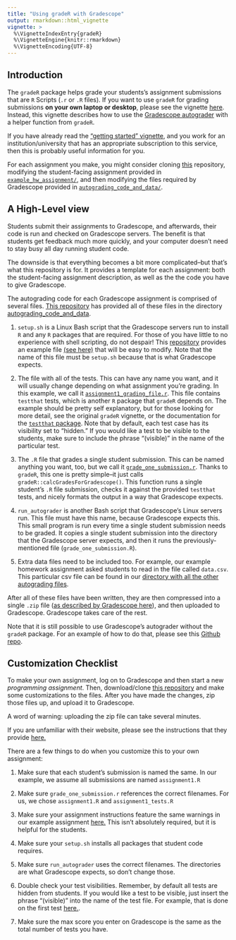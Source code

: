 ```yaml
---
title: "Using gradeR with Gradescope"
output: rmarkdown::html_vignette
vignette: >
  %\VignetteIndexEntry{gradeR}
  %\VignetteEngine{knitr::rmarkdown}
  %\VignetteEncoding{UTF-8}
---
```


## Introduction 

The `gradeR` package helps grade your students's assignment submissions that are `R` Scripts (`.r` or `.R` files). If you want to use `gradeR` for grading submissions **on your own laptop or desktop**, please see the vignette [here](https://cran.r-project.org/web/packages/gradeR/vignettes/gradeR.html). Instead, this vignette describes how to use the [Gradescope autograder](https://gradescope-autograders.readthedocs.io/en/latest/) with a helper function from `gradeR`. 

If you have already read the ["getting started" vignette](https://cran.r-project.org/web/packages/gradeR/vignettes/gradeR.html), and you work for an institution/university that has an appropriate subscription to this service, then this is probably useful information for you. 

For each assignment you make, you might consider cloning [this](https://github.com/tbrown122387/Using-gradeR-for-the-Gradescope-Autograder) repository, modifying the student-facing assignment provided in [`example_hw_assignment/`](https://github.com/tbrown122387/Using-gradeR-for-the-Gradescope-Autograder/tree/master/example_hw_assignment), and then modifying the files required by Gradescope provided in [`autograding_code_and_data/`](https://github.com/tbrown122387/Using-gradeR-for-the-Gradescope-Autograder/tree/master/autograding_code_and_data).

## A High-Level view

Students submit their assignments to Gradescope, and afterwards, their code is run and checked on Gradescope servers. The benefit is that students get feedback much more quickly, and your computer doesn't need to stay busy all day running student code. 

The downside is that everything becomes a bit more complicated--but that's what this repository is for. It provides a template for each assignment: both the student-facing assignment description, as well as the the code you have to give Gradescope. 

The autograding code for each Gradescope assignment is comprised of several files. [This repository](https://github.com/tbrown122387/Using-gradeR-for-the-Gradescope-Autograder) has provided all of these files in the directory [autograding_code_and_data](https://github.com/tbrown122387/Using-gradeR-for-the-Gradescope-Autograder/tree/master/autograding_code_and_data).

1. `setup.sh` is a Linux Bash script that the Gradescope servers run to install `R` and any `R` packages that are required. For those of you have little to no experience with shell scripting, do not despair! This [repository](https://github.com/tbrown122387/Using-gradeR-for-the-Gradescope-Autograder) provides an example file [(see here)](https://github.com/tbrown122387/Using-gradeR-for-the-Gradescope-Autograder/blob/master/autograding_code_and_data/setup.sh) that will be easy to modify. Note that the name of this file must be `setup.sh` because that is what Gradescope expects. 

2. The file with all of the tests. This can have any name you want, and it will usually change depending on what assignment you're grading. In this example, we call it [`assignment1_grading_file.r`](https://github.com/tbrown122387/Using-gradeR-for-the-Gradescope-Autograder/blob/master/autograding_code_and_data/assignment1_tests.r). This file contains `testthat` tests, which is another `R` package that `gradeR` depends on. The example should be pretty self explanatory, but for those looking for more detail, see the original `gradeR` vignette, or the documentation for the [`testthat` package](https://testthat.r-lib.org/). Note that by default, each test case has its visibility set to "hidden." If you would like a test to be visible to the students, make sure to include the phrase "(visible)" in the name of the particular test. 

3. The `.R` file that grades a single student submission. This can be named anything you want, too, but we call it [`grade_one_submission.r`](https://github.com/tbrown122387/Using-gradeR-for-the-Gradescope-Autograder/blob/master/autograding_code_and_data/grade_one_submission.r). Thanks to `gradeR`, this one is pretty simple--it just calls `gradeR::calcGradesForGradescope()`. This function runs a single student's `.R` file submission, checks it against the provided `testthat` tests, and nicely formats the output in a way that Gradescope expects. 

4. `run_autograder` is another Bash script that Gradescope's Linux servers run. This file must have this name, because Gradescope expects this. This small program is run every time a single student submission needs to be graded. It copies a single student submission into the directory that the Gradescope server expects, and then it runs the previously-mentioned file (`grade_one_submission.R`). 

5. Extra data files need to be included too. For example, our example homework assignment asked students to read in the file called `data.csv`. This particular csv file can be found in our [directory with all the other autograding files](https://github.com/tbrown122387/Using-gradeR-for-the-Gradescope-Autograder/tree/master/autograding_code_and_data).

After all of these files have been written, they are then compressed into a single `.zip` file ([as described by Gradescope here](https://gradescope-autograders.readthedocs.io/en/latest/specs/)), and then uploaded to Gradescope. Gradescope takes care of the rest. 

Note that it is still possible to use Gradescope's autograder without the `gradeR` package. For an example of how to do that, please see this [Github repo](https://github.com/guerzh/r_autograde_gradescope).

## Customization Checklist

To make your own assignment, log on to Gradescope and then start a new *programming assignment*. Then, download/clone [this repository](https://github.com/tbrown122387/Using-gradeR-for-the-Gradescope-Autograder) and make some customizations to the files. After you have made the changes, zip those files up, and upload it to Gradescope. 

A word of warning: uploading the zip file can take several minutes. 

If you are unfamiliar with their website, please see the instructions that they provide [here.](https://gradescope-autograders.readthedocs.io/en/latest/getting_started/)

There are a few things to do when you customize this to your own assignment:

1. Make sure that each student's submission is named the same. In our example, we assume all submissions are named `assignment1.R`

2. Make sure `grade_one_submission.r` references the correct filenames. For us, we chose `assignment1.R` and `assignment1_tests.R`

3. Make sure your assignment instructions feature the same warnings in our example assignment [here.](https://github.com/tbrown122387/Using-gradeR-for-the-Gradescope-Autograder/blob/master/example_hw_assignment/fake_hw1.pdf) This isn't absolutely required, but it is helpful for the students. 

4. Make sure your `setup.sh` installs all packages that student code requires.  

5. Make sure `run_autograder` uses the correct filenames. The directories are what Gradescope expects, so don't change those.

6. Double check your test visibilities. Remember, by default all tests are hidden from students. If you would like a test to be visible, just insert the phrase "(visible)" into the name of the test file. For example, that is done on the first test [here.](https://github.com/tbrown122387/Using-gradeR-for-the-Gradescope-Autograder/blob/master/autograding_code_and_data/assignment1_tests.r).

7. Make sure the max score you enter on Gradescope is the same as the total number of tests you have. 
